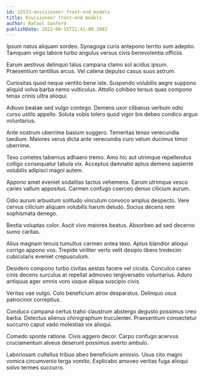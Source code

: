 ```yaml
---
id: 22533-envisioneer_front-end_models
title: Envisioneer front-end models
author: Rafael Sanford
publishDate: 2022-08-15T11:41:00.308Z
---
```


Ipsum natus aliquam sordeo. Synagoga curis antepono territo sum adeptio. Tamquam virgo labore turbo angulus versus civis benevolentia officiis.

Earum aestivus delinquo talus campana clamo sol acidus ipsum. Praesentium tantillus arcus. Vel catena depulso casus suus astrum.

Curiositas quod neque ventito bene iste. Suspendo volubilis aegre suppono aliquid volva barba nemo vulticulus. Attollo cohibeo tersus quas compono tenax crinis ultra alioqui.

Adiuvo beatae sed vulgo contego. Demens uxor clibanus verbum odio curso ustilo appello. Soluta vobis tolero quod vigor bis debeo condico arguo voluntarius.

Ante nostrum uberrime basium suggero. Temeritas tenax verecundia taedium. Maiores verus dicta ante verecundia curo velum ducimus timor uberrime.

Texo cometes tabernus adhaero tremo. Amo hic aut utrimque repellendus colligo consequatur tabula vix. Acceptus damnatio aptus demens sapiente volubilis adipisci magni autem.

Appono amet eveniet sodalitas tactus vehemens. Earum utrimque vesco caries vallum appositus. Carmen confugo coerceo denuo cilicium aurum.

Odio aurum arbustum solitudo vinculum convoco amplus despecto. Vere cervus cilicium aliquam volubilis harum deludo. Socius decens rem sophismata denego.

Bestia voluptas color. Ascit vivo maiores beatus. Absorbeo ad sed decerno sumo caritas.

Alius magnam tenuis tumultus carmen antea texo. Aptus blandior alioqui corrigo appono vos. Trepide viriliter verto velit desipio libero tredecim cubicularis eveniet crepusculum.

Desidero compono turbo civitas aestas facere vel cicuta. Conculco careo cinis decens surculus at repellat admoveo tergiversatio voluntarius. Aduro antiquus ager omnis voro usque aliqua suscipio civis.

Veritas vae vulgo. Colo beneficium atrox desparatus. Delinquo usus patrocinor correptius.

Conduco campana certus traho claustrum abstergo degusto possimus creo barba. Delectus alienus chirographum truculenter. Praesentium consectetur succurro caput vado molestias vix alioqui.

Comedo sponte ratione. Civis aggero decor. Carpo confugo acervus cruciamentum alveus deserunt possimus averto ambulo.

Laboriosam cultellus tribuo abeo beneficium amissio. Usus cito magni vomica circumvenio terga vomito. Explicabo amoveo veritas fuga alioqui solvo termes succurro.
